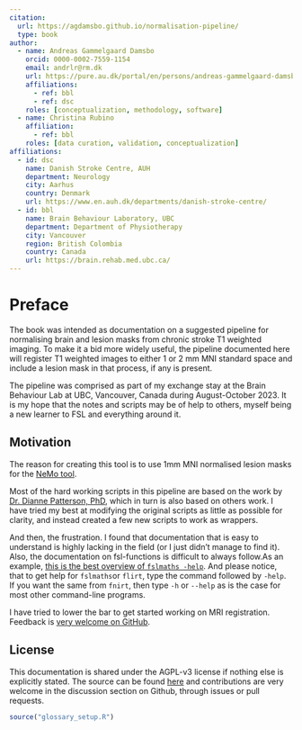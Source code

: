 ```yaml
---
citation:
  url: https://agdamsbo.github.io/normalisation-pipeline/
  type: book
author:
  - name: Andreas Gammelgaard Damsbo
    orcid: 0000-0002-7559-1154
    email: andrlr@rm.dk
    url: https://pure.au.dk/portal/en/persons/andreas-gammelgaard-damsbo(e3c4afce-3eba-4456-8b8b-2fd90775c87a).html
    affiliations:
      - ref: bbl
      - ref: dsc
    roles: [conceptualization, methodology, software]
  - name: Christina Rubino
    affiliation:
      - ref: bbl
    roles: [data curation, validation, conceptualization]
affiliations:
  - id: dsc
    name: Danish Stroke Centre, AUH
    department: Neurology
    city: Aarhus
    country: Denmark
    url: https://www.en.auh.dk/departments/danish-stroke-centre/
  - id: bbl
    name: Brain Behaviour Laboratory, UBC
    department: Department of Physiotherapy
    city: Vancouver
    region: British Colombia
    country: Canada
    url: https://brain.rehab.med.ubc.ca/
---
```


# Preface {.unnumbered}

The book was intended as documentation on a suggested pipeline for normalising brain and lesion masks from chronic stroke T1 weighted imaging. To make it a bid more widely useful, the pipeline documented here will register T1 weighted images to either 1 or 2 mm MNI standard space and include a lesion mask in that process, if any is present.

The pipeline was comprised as part of my exchange stay at the Brain Behaviour Lab at UBC, Vancouver, Canada during August-October 2023. It is my hope that the notes and scripts may be of help to others, myself being a new learner to FSL and everything around it.

## Motivation

The reason for creating this tool is to use 1mm MNI normalised lesion masks for the [NeMo tool](https://kuceyeski-wcm-web.s3.us-east-1.amazonaws.com/upload.html).

Most of the hard working scripts in this pipeline are based on the work by [Dr. Dianne Patterson, PhD](https://neuroimaging-core-docs.readthedocs.io/en/latest/index.html), which in turn is also based on others work. I have tried my best at modifying the original scripts as little as possible for clarity, and instead created a few new scripts to work as wrappers.

And then, the frustration. I found that documentation that is easy to understand is highly lacking in the field (or I just didn't manage to find it). Also, the documentation on fsl-functions is difficult to always follow.As an example, [this is the best overview of `fslmaths -help`](https://mandymejia.com/fsl-maths-commands/). And please notice, that to get help for `fslmaths`or `flirt`, type the command followed by `-help`. If you want the same from `fnirt`, then type `-h` or `--help` as is the case for most other command-line programs.

I have tried to lower the bar to get started working on MRI registration. Feedback is [very welcome on GitHub](https://github.com/agdamsbo/normalisation-pipeline/discussions).

## License

This documentation is shared under the AGPL-v3 license if nothing else is explicitly stated. The source can be found [here](https://github.com/agdamsbo/normalisation-pipeline/) and contributions are very welcome in the discussion section on Github, through issues or pull requests.

```r
source("glossary_setup.R")
```
